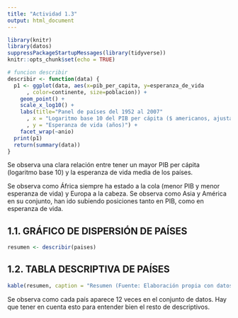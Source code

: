 ```yaml
---
title: "Actividad 1.3"
output: html_document
---
```


```r
library(knitr)
library(datos)
suppressPackageStartupMessages(library(tidyverse))
knitr::opts_chunk$set(echo = TRUE)

# funcion describir
describir <- function(data) {
  p1 <- ggplot(data, aes(x=pib_per_capita, y=esperanza_de_vida
      , color=continente, size=poblacion)) +
    geom_point() +
    scale_x_log10() +
    labs(title="Panel de países del 1952 al 2007"
      , x = "Logaritmo base 10 del PIB per cápita ($ americanos, ajustados según inflación)"
      , y = "Esperanza de vida (años)") +
    facet_wrap(~anio)
  print(p1)
  return(summary(data))
}
```

Se observa una clara relación entre tener un mayor PIB per cápita (logaritmo base 10) y la esperanza de vida media de los países. 

Se observa como África siempre ha estado a la cola (menor PIB y menor esperanza de vida) y Europa a la cabeza. Se observa como Asia y América en su conjunto, han ido subiendo posiciones tanto en PIB, como en esperanza de vida.

## 1.1. GRÁFICO DE DISPERSIÓN DE PAÍSES

```r
resumen <- describir(paises)
```

## 1.2. TABLA DESCRIPTIVA DE PAÍSES 

```r
kable(resumen, caption = "Resumen (Fuente: Elaboración propia con datos de Gapminder)")
```

Se observa como cada país aparece 12 veces en el conjunto de datos. Hay que tener en cuenta esto para entender bien el resto de descriptivos.
